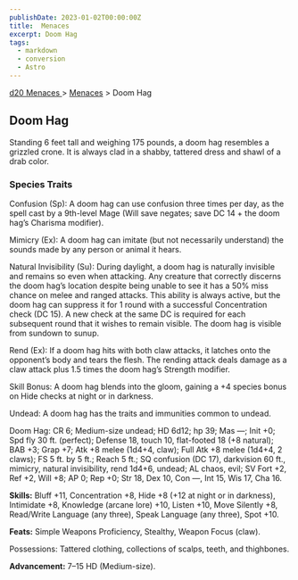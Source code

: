 ```yaml
---
publishDate: 2023-01-02T00:00:00Z
title:  Menaces
excerpt: Doom Hag
tags:
  - markdown
  - conversion
  - Astro
---
```


[ d20 Menaces ](/#menacesD20) > [ Menaces](menaces-d20-menaces-index) > Doom Hag

##  Doom Hag

Standing 6 feet tall and weighing 175 pounds, a doom hag resembles a grizzled
crone. It is always clad in a shabby, tattered dress and shawl of a drab
color.

###  Species Traits

Confusion (Sp): A doom hag can use confusion three times per day, as the spell
cast by a 9th-level Mage (Will save negates; save DC 14 + the doom hag’s
Charisma modifier).

Mimicry (Ex): A doom hag can imitate (but not necessarily understand) the
sounds made by any person or animal it hears.

Natural Invisibility (Su): During daylight, a doom hag is naturally invisible
and remains so even when attacking. Any creature that correctly discerns the
doom hag’s location despite being unable to see it has a 50% miss chance on
melee and ranged attacks. This ability is always active, but the doom hag can
suppress it for 1 round with a successful Concentration check (DC 15). A new
check at the same DC is required for each subsequent round that it wishes to
remain visible. The doom hag is visible from sundown to sunup.

Rend (Ex): If a doom hag hits with both claw attacks, it latches onto the
opponent’s body and tears the flesh. The rending attack deals damage as a claw
attack plus 1.5 times the doom hag’s Strength modifier.

Skill Bonus: A doom hag blends into the gloom, gaining a +4 species bonus on
Hide checks at night or in darkness.

Undead: A doom hag has the traits and immunities common to undead.

Doom Hag: CR 6; Medium-size undead; HD 6d12; hp 39; Mas —; Init +0; Spd fly 30
ft. (perfect); Defense 18, touch 10, flat-footed 18 (+8 natural); BAB +3; Grap
+7; Atk +8 melee (1d4+4, claw); Full Atk +8 melee (1d4+4, 2 claws); FS 5 ft.
by 5 ft.; Reach 5 ft.; SQ confusion (DC 17), darkvision 60 ft., mimicry,
natural invisibility, rend 1d4+6, undead; AL chaos, evil; SV Fort +2, Ref +2,
Will +8; AP 0; Rep +0; Str 18, Dex 10, Con —, Int 15, Wis 17, Cha 16.

**Skills:** Bluff +11, Concentration +8, Hide +8 (+12 at night or in
darkness), Intimidate +8, Knowledge (arcane lore) +10, Listen +10, Move
Silently +8, Read/Write Language (any three), Speak Language (any three), Spot
+10.

**Feats:** Simple Weapons Proficiency, Stealthy, Weapon Focus (claw).

Possessions: Tattered clothing, collections of scalps, teeth, and thighbones.

**Advancement:** 7–15 HD (Medium-size).

